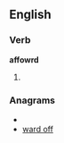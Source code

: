 ==English==

===Verb===
'''affowrd'''

# {{obsolete spelling of|[[afford]]}}

===Anagrams===
* {{alphagram|adfforw}}
* [[ward off#English|ward off]]